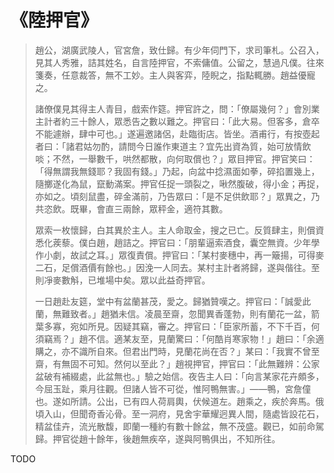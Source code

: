 # 《陸押官》

> 趙公，湖廣武陵人，官宮詹，致仕歸。有少年伺門下，求司筆札。公召入，見其人秀雅，詰其姓名，自言陸押官，不索傭值。公留之，慧過凡僕。往來箋奏，任意裁答，無不工妙。主人與客弈，陸睨之，指點輒勝。趙益優寵之。
>
> 諸僚僕見其得主人青目，戲索作筵。押官許之，問：「僚屬幾何？」會別業主計者約三十餘人，眾悉告之數以難之。押官曰：「此大易。但客多，倉卒不能遽辦，肆中可也。」遂遍邀諸侶，赴臨街店。皆坐。酒甫行，有按壺起者曰：「諸君姑勿酌，請問今日誰作東道主？宜先出資為質，始可放情飲啖；不然，一舉數千，哄然都散，向何取償也？」眾目押官。押官笑曰：「得無謂我無錢耶？我固有錢。」乃起，向盆中捻濕面如拳，碎掐置幾上，隨擲遂化為鼠，竄動滿案。押官任捉一頭裂之，啾然腹破，得小金；再捉，亦如之。頃刻鼠盡，碎金滿前，乃告眾曰：「是不足供飲耶？」眾異之，乃共恣飲。既畢，會直三兩餘，眾秤金，適符其數。
>
> 眾索一枚懷歸，白其異於主人。主人命取金，搜之已亡。反質肆主，則償資悉化蒺藜。僕白趙，趙詰之。押官曰：「朋輩逼索酒食，囊空無資。少年學作小劇，故試之耳。」眾復責償。押官曰：「某村麥穗中，再一簸揚，可得麥二石，足償酒價有餘也。」因浼一人同去。某村主計者將歸，遂與偕往。至則凈麥數斛，已堆場中矣。眾以此益奇押官。
>
> 一日趙赴友筵，堂中有盆蘭甚茂，愛之。歸猶贊嘆之。押官曰：「誠愛此蘭，無難致者。」趙猶未信。凌晨至齋，忽聞異香蓬勃，則有蘭花一盆，箭葉多寡，宛如所見。因疑其竊，審之。押官曰：「臣家所蓄，不下千百，何須竊焉？」趙不信。適某友至，見蘭驚曰：「何酷肖寒家物！」趙曰：「余適購之，亦不識所自來。但君出門時，見蘭花尚在否？」某曰：「我實不曾至齋，有無固不可知。然何以至此？」趙視押官，押官曰：「此無難辨：公家盆破有補綴處，此盆無也。」驗之始信。夜告主人曰：「向言某家花卉頗多，今屈玉趾，乘月往觀。但諸人皆不可從，惟阿鴨無害。」——鴨，宮詹僮也。遂如所請。公出，已有四人荷肩輿，伏候道左。趙乘之，疾於奔馬。俄頃入山，但聞奇香沁骨。至一洞府，見舍宇華耀迥異人間，隨處皆設花石，精盆佳卉，流光散馥，即蘭一種約有數十餘盆，無不茂盛。觀已，如前命駕歸。押官從趙十餘年，後趙無疾卒，遂與阿鴨俱出，不知所往。

TODO
